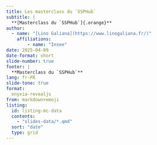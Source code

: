 ```yaml
---
title: Les masterclass du `SSPHub`
subtitle: |
  **[Masterclass du `SSPHub`]{.orange}**
author:
  - name: "[Lino Galiana](https://www.linogaliana.fr/)"
    affiliations:
        - name: "Insee"
date: 2025-04-09
date-format: short
slide-number: true
footer: |
  **Masterclass du `SSPHub`**
lang: fr-FR
slide-tone: true
format:
  onyxia-revealjs
from: markdown+emoji
listing:
  id: listing-mc-data
  contents:
    - "slides-data/*.qmd"
  sort: "date"
  type: grid
---
```


::: {#listing-mc-data}
:::

